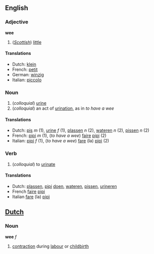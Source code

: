 ==English==
===Adjective===
'''wee'''

# (''[[Scottish]]'') [[little]]

====Translations====
*Dutch: [[klein]]
*French: [[petit]]
*German: [[winzig]]
*Italian: [[piccolo]]

===Noun===
#(''colloquial'') [[urine]]
#(''colloquial'') an act of [[urination]], as in ''to have a wee'' 

====Translations====
*Dutch: [[pis]] ''m'' (1), [[urine]] ''f'' (1), [[plassen]] ''n'' (2), [[wateren]] ''n'' (2), [[pissen]] ''n'' (2)
*French: [[pipi]] ''m'' (1), (''to have a wee'') [[faire]] [[pipi]] (2)
*Italian: [[pipì]] ''f'' (1), (''to have a wee'') [[fare]] (la) [[pipì]] (2)

===Verb===

# (''colloquial'') to [[urinate]]

====Translations====
*Dutch: [[plassen]], [[pipi]] [[doen]], [[wateren]], [[pissen]], [[urineren]]
*French [[faire]] [[pipi]]
*Italian [[fare]] (la) [[pipì]]

==[[Dutch]]==
===Noun===
'''wee''' ''f''

# [[contraction]] during [[labour]] or [[childbirth]]